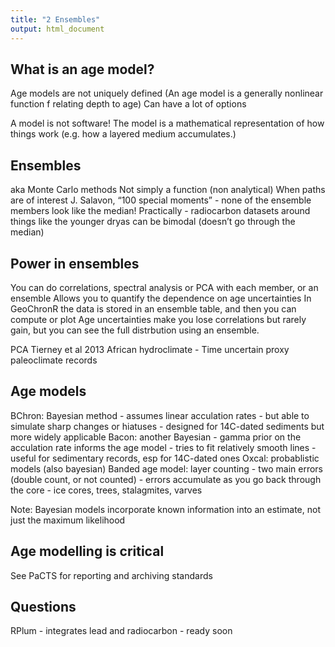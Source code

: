 ```yaml
---
title: "2 Ensembles"
output: html_document
---
```


## What is an age model?

Age models are not uniquely defined 
(An age model is a generally nonlinear function f relating depth to age)
Can have a lot of options

A model is not software! The model is a mathematical representation of how things work (e.g. how a layered medium accumulates.)

## Ensembles 
aka Monte Carlo methods
Not simply a function (non analytical)
When paths are of interest
J. Salavon, "100 special moments" - none of the ensemble members look like the median!
Practically - radiocarbon datasets around things like the younger dryas can be bimodal (doesn't go through the median)

## Power in ensembles
You can do correlations, spectral analysis or PCA with each member, or an ensemble
Allows you to quantify the dependence on age uncertainties
In GeoChronR the data is stored in an ensemble table, and then you can compute or plot
Age uncertainties make you lose correlations but rarely gain, but you can see the full distrbution using an ensemble. 

PCA Tierney et al 2013 African hydroclimate - Time uncertain proxy paleoclimate records 

## Age models
BChron: Bayesian method
- assumes linear acculation rates
- but able to simulate sharp changes or hiatuses
- designed for 14C-dated sediments but more widely applicable
Bacon: another Bayesian
  - gamma prior on the acculation rate informs the age model
  - tries to fit relatively smooth lines
  - useful for sedimentary records, esp for 14C-dated ones
Oxcal: probablistic models (also bayesian)
Banded age model: layer counting 
  - two main errors (double count, or not counted)
  - errors accumulate as you go back through the core
  - ice cores, trees, stalagmites, varves
  
  
Note: Bayesian models incorporate known information into an estimate, not just the maximum likelihood
  
## Age modelling is critical
See PaCTS for reporting and archiving standards

## Questions
RPlum - integrates lead and radiocarbon - ready soon